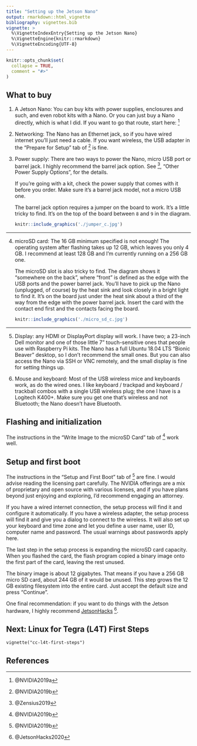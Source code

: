 ```yaml
---
title: "Setting up the Jetson Nano"
output: rmarkdown::html_vignette
bibliography: vignettes.bib
vignette: >
  %\VignetteIndexEntry{Setting up the Jetson Nano}
  %\VignetteEngine{knitr::rmarkdown}
  %\VignetteEncoding{UTF-8}
---
```


```r
knitr::opts_chunk$set(
  collapse = TRUE,
  comment = "#>"
)
```

## What to buy

1. A Jetson Nano: You can buy kits with power supplies, enclosures and such,
and even robot kits with a Nano. Or you can just buy a Nano directly, which is
what I did. If you want to go that route, start here: ^[@NVIDIA2019a]

2. Networking: The Nano has an Ethernet jack, so if you have wired
internet you'll just need a cable. If you want wireless, the USB adapter in the
"Prepare for Setup" tab of ^[@NVIDIA2019b] is fine.

3. Power supply: There are two ways to power the Nano, micro USB port or barrel
jack. I highly recommend the barrel jack option. See ^[@Zensius2019], "Other
Power Supply Options", for the details.

    If you're going with a kit, check the power supply that comes with it
    before you order. Make sure it's a barrel jack model, not a micro USB one.

    The barrel jack option requires a jumper on the board to work. It's a
    little tricky to find. It's on the top of the board between `8` and `9`
    in the diagram.

    ```r
    knitr::include_graphics('./jumper_c.jpg')
    ```

--------------------

4. microSD card: The 16 GB minimum specified is not enough! The operating
system after flashing takes up 12 GB, which leaves you only 4 GB. I recommend
at least 128 GB and I'm currently running on a 256 GB one.

    The microSD slot is also tricky to find. The diagram shows it "somewhere on
    the back", where "front" is defined as the edge with the USB ports and the
    power barrel jack. You'll have to pick up the Nano (unplugged, of course)
    by the heat sink and look closely in a bright light to find it. It's on the
    board just under the heat sink about a third of the way from the edge with
    the power barrel jack. Insert the card with the contact end first and the
    contacts facing the board.

    ```r
    knitr::include_graphics('./micro_sd_c.jpg')
    ```

--------------------

5. Display: any HDMI or DisplayPort display will work. I have two; a 23-inch
Dell monitor and one of those little 7" touch-sensitive ones that people use
with Raspberry Pi kits. The Nano has a full Ubuntu 18.04 LTS "Bionic Beaver"
desktop, so I don't recommend the small ones. But you can also access the Nano
via SSH or VNC remotely, and the small display is fine for setting things up.

6. Mouse and keyboard: Most of the USB wireless mice and keyboards work, as do
the wired ones. I like keyboard / trackpad and keyboard / trackball combos with
a single USB wireless plug; the one I have is a Logitech K400+. Make sure you
get one that's wireless and not Bluetooth; the Nano doesn't have Bluetooth.

## Flashing and initialization

The instructions in the "Write Image to the microSD Card" tab of
^[@NVIDIA2019b] work well.

## Setup and first boot
The instructions in the "Setup and First Boot" tab of ^[@NVIDIA2019b]
are fine. I would advise reading the licensing part carefully. The NVIDIA
offerings are a mix of proprietary and open source with various licenses, and
if you have plans beyond just enjoying and exploring, I'd recommend engaging
an attorney.

If you have a wired internet connection, the setup process will find it and
configure it automatically. If you have a wireless adapter, the setup process
will find it and give you a dialog to connect to the wireless. It will also
set up your keyboard and time zone and let you define a user name, user ID,
computer name and password. The usual warnings about passwords apply here.

The last step in the setup process is expanding the microSD card capacity.
When you flashed the card, the flash program copied a binary image onto the
first part of the card, leaving the rest unused.

The binary image is about 12 gigabytes. That means if you have a 256 GB micro
SD card, about 244 GB of it would be unused. This step grows the 12 GB
existing filesystem into the entire card. Just accept the default size and
press "Continue".

One final recommendation: if you want to do things with the Jetson hardware, I
highly recommend [JetsonHacks](https://www.jetsonhacks.com)
^[@JetsonHacks2020].

## Next: Linux for Tegra (L4T) First Steps

`vignette("cc-l4t-first-steps")`

## References
